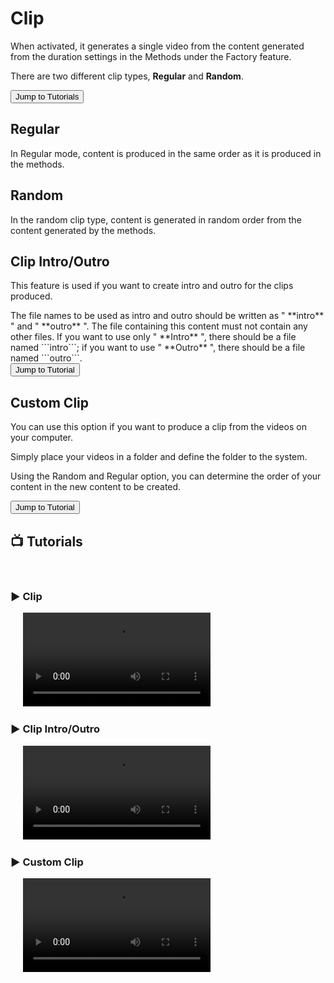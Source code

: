 
# Clip


When activated, it generates a single video from the content generated from the duration settings in the Methods under the Factory feature.


There are two different clip types, **Regular** and **Random**.


  
<Link href={`/hitgun/wide/clip#-tutorials`}>
  <div className="responsive-table__row" style={{ textAlign: 'center' }}>
    <div className="responsive-table__item">
      <button
        className="responsive-table__button button button--secondary"
        style={{
          width: '100%',  // Genişliği %100 olarak ayarlandı
          marginTop: 14,
          padding: 12,
          backgroundColor: '#00AAFF',
          borderRadius: 8,
          color: '#fff',
          fontSize: '1.1rem',
          textDecoration: 'none',
          cursor: 'pointer',
          userSelect: 'none'
        }}
      >
        Jump to Tutorials  
      </button>
    </div>
  </div>
</Link>



## Regular

In Regular mode, content is produced in the same order as it is produced in the methods.


## Random

In the random clip type, content is generated in random order from the content generated by the methods.



## Clip Intro/Outro

This feature is used if you want to create intro and outro for the clips produced.

 
<Callout type="warning" emoji="⚠️">
  The file names to be used as intro and outro should be written as " **intro** " and " **outro** ". 
</Callout>
<Callout type="warning" emoji="⚠️">
  The file containing this content must not contain any other files.
</Callout>
<Callout type="warning" emoji="⚠️">
  If you want to use only " **Intro** ", there should be a file named ```intro```; if you want to use " **Outro** ", there should be a file named ```outro```.
</Callout>



<Link href={`/hitgun/wide/clip#%EF%B8%8F-clip-introoutro`}>
  <div className="responsive-table__row" style={{ textAlign: 'center' }}>
    <div className="responsive-table__item">
      <button
        className="responsive-table__button button button--secondary"
        style={{
          width: '100%',  // Genişliği %100 olarak ayarlandı
          marginTop: 14,
          padding: 12,
          backgroundColor: '#8C00D1',
          borderRadius: 8,
          color: '#fff',
          fontSize: '1.1rem',
          textDecoration: 'none',
          cursor: 'pointer',
          userSelect: 'none'
        }}
      >
        Jump to Tutorial  
      </button>
    </div>
  </div>
</Link>

## Custom Clip

You can use this option if you want to produce a clip from the videos on your computer.

Simply place your videos in a folder and define the folder to the system.

Using the Random and Regular option, you can determine the order of your content in the new content to be created.



<Link href={`/hitgun/wide/clip#%EF%B8%8F-custom-clip`}>
  <div className="responsive-table__row" style={{ textAlign: 'center' }}>
    <div className="responsive-table__item">
      <button
        className="responsive-table__button button button--secondary"
        style={{
          width: '100%',  // Genişliği %100 olarak ayarlandı
          marginTop: 14,
          padding: 12,
          backgroundColor: '#8C00D1',
          borderRadius: 8,
          color: '#fff',
          fontSize: '1.1rem',
          textDecoration: 'none',
          cursor: 'pointer',
          userSelect: 'none'
        }}
      >
        Jump to Tutorial  
      </button>
    </div>
  </div>
</Link>



## 📺 Tutorials
    
### ▶️ Clip
    
<video controls>
  <source src="https://forum.ve3.plus/assets/files/2024-04-28/docs-english-tutorials/yatay-klip.mp4" type="video/mp4" />
  Your browser does not support the video tag.
</video>

### ▶️ Clip Intro/Outro
    
<video controls>
  <source src="https://forum.ve3.plus/assets/files/2024-04-28/docs-english-tutorials/yatay-intro-outro.mp4" type="video/mp4" />
  Your browser does not support the video tag.
</video>

### ▶️ Custom Clip
    
<video controls>
  <source src="https://forum.ve3.plus/assets/files/2024-04-28/docs-english-tutorials/yatay-ozelklip.mp4" type="video/mp4" />
  Your browser does not support the video tag.
</video>
